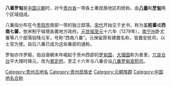 {{Unreferenced|time=2020-09-30T03:37:23+00:00}}
'''八番罗甸'''是[[中国|中国]][[元朝|元朝]]时，对今[[贵州省|贵州省]]一带各土著民族地区的统称。由'''[[八番|八番]]'''和'''[[罗甸国|罗甸]]'''两个区域组成。

八番指分布在今[[贵阳市|贵阳市]]南部一带的独立部落。[[宋代|宋代]]开始见于史书，称为'''五姓蕃'''或'''西南七蕃'''，依宋制于辖境各置地方政府。[[元世祖|元世祖]][[至元_(忽必烈)|至元]]十六年（1279年），[[南宁州_(贵州)|南宁州]]卧尤番等八个部落投降元军，号称“西南八番”。元保留原有建置名称，皆置安抚司，以土官为使。自后八番已成为这些番部的通称。

罗甸亦作罗殿，指自唐朝末年崛起于贵州西部的[[罗甸国|罗甸国]]，[[大理国|大理国]]称为普里，[[兀良合台|兀良合台]]平大理时降元，改为[[普定府|普定府]]。至正十六年与八番合设[[八番罗甸宣慰司|八番罗甸宣慰司]]。

{{Guizhou-stub}}
[[Category:贵州古地名|Category:贵州古地名]]
[[Category:贵州民族史|Category:贵州民族史]]
[[Category:元朝族群|Category:元朝族群]]
[[Category:中国地名合称|Category:中国地名合称]]